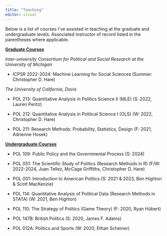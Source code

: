 ```yaml
---
title: "Teaching"
editor: visual
---
```


Below is a list of courses I've assisted in teaching at the graduate and undergraduate levels. Associated instructor of record listed in the parentheses where applicable.

[**Graduate Courses**]{.underline}

*Inter-university Consortium for Political and Social Research at the University of Michigan*

-   ICPSR 2022-2024: Machine Learning for Social Sciences (Summer: Christopher D. Hare)

*The University of California, Davis*

-   POL 213: Quantitative Analysis in Politics Science II (MLE) (S: 2022, Lauren Peritz)

-   POL 212: Quantitative Analysis in Political Science I (OLS) (W: 2022, Christopher D. Hare)

-   POL 211: Research Methods: Probability, Statistics, Design (F: 2021, Adrienne Hosek)

[**Undergraduate Courses**]{.underline}

-   POL 109: Public Policy and the Governmental Process (S: 2024)

-   POL 051: The Scientific Study of Politics (Research Methods in R) (F/W: 2022-2024, Juan Tellez, McCage Griffiths, Christopher D. Hare)

-   POL 001: Introduction to American Politics (S: 2021 & 2023, Ben Highton & Scott MacKenzie)

-   POL 114: Quantitative Analysis of Political Data (Research Methods in STATA) (W: 2021, Ben Highton)

-   POL 110: The Strategy of Politics (Game Theory) (F: 2020, Ryan Hübert)

-   POL 147B: British Politics (S: 2020, James F. Adams)

-   POL 012A: Politics and Sports (W: 2020, Ethan Scheiner)
